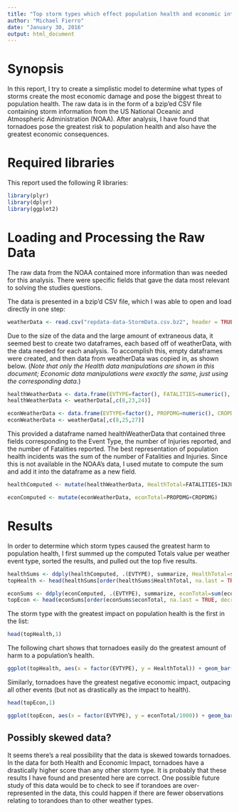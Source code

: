 ```yaml
---
title: "Top storm types which effect population health and economic interests"
author: "Michael Fierro"
date: "January 30, 2016"
output: html_document
---
```

# Synopsis
In this report, I try to create a simplistic model to determine what types of storms create the most economic damage and pose the biggest threat to population health. The raw data is in the form of a bzip'ed CSV file containing storm information from the US National Oceanic and Atmospheric Administration (NOAA). After analysis, I have found that tornadoes pose the greatest risk to population health and also have the greatest economic consequences.

# Required libraries
This report used the following R libraries:

```r
library(plyr)
library(dplyr)
library(ggplot2)
```

# Loading and Processing the Raw Data

The raw data from the NOAA contained more information than was needed for this analysis. There were specific fields that gave the data most relevant to solving the studies questions. 

The data is presented in a bzip'd CSV file, which I was able to open and load directly in one step:

```r
weatherData <- read.csv("repdata-data-StormData.csv.bz2", header = TRUE, na.strings = "NA")
```

Due to the size of the data and the large amount of extraneous data, it seemed best to create two dataframes, each based off of weatherData, with the data needed for each analysis. To accomplish this, empty dataframes were created, and then data from weatherData was copied in, as shown below. (_Note that only the Health data manipulations are shown in this document; Economic data manipulations were exactly the same, just using the corresponding data._)

```r
healthWeatherData <- data.frame(EVTYPE=factor(), FATALITIES=numeric(), INJURIES=numeric())
healthWeatherData <- weatherData[,c(8,23,24)]
```
```r
econWeatherData <- data.frame(EVTYPE=factor(), PROPDMG=numeric(), CROPDMG=numeric())
econWeatherData <- weatherData[,c(8,25,27)]
```

This provided a dataframe named healthWeatherData that contained three fields corresponding to the Event Type, the number of Injuries reported, and the number of Fatalities reported. The best representation of population health incidents was the sum of the number of Fatalities and Injuries. Since this is not available in the NOAA's data, I used mutate to compute the sum and add it into the dataframe as a new field.

```r
healthComputed <- mutate(healthWeatherData, HealthTotal=FATALITIES+INJURIES)
```

```r
econComputed <- mutate(econWeatherData, econTotal=PROPDMG+CROPDMG)
```

# Results
In order to determine which storm types caused the greatest harm to population health, I first summed up the computed Totals value per weather event type, sorted the results, and pulled out the top five results.

```r
healthSums <- ddply(healthComputed, .(EVTYPE), summarize, HealthTotal=sum(HealthTotal))
topHealth <- head(healthSums[order(healthSums$HealthTotal, na.last = TRUE, decreasing = TRUE),])
```

```r
econSums <- ddply(econComputed, .(EVTYPE), summarize, econTotal=sum(econTotal))
topEcon <- head(econSums[order(econSums$econTotal, na.last = TRUE, decreasing = TRUE),])
```

The storm type with the greatest impact on population health is the first in the list:

```r
head(topHealth,1)
```

The following chart shows that tornadoes easily do the greatest amount of harm to a population's health.

```r
ggplot(topHealth, aes(x = factor(EVTYPE), y = HealthTotal)) + geom_bar(stat = "identity", fill = "#FF9999") + labs(title = "Population health impact", x = "Storm type", y = "Injuries + deaths")

```

Similarly, tornadoes have the greatest negative economic impact, outpacing all other events (but not as drastically as the impact to health).
```r
head(topEcon,1)
```

```r
ggplot(topEcon, aes(x = factor(EVTYPE), y = econTotal/1000)) + geom_bar(stat = "identity", fill = "#7fbf7f") + labs(title = "Economic impact", x = "Storm type", y = "Thousands of dollars")
```

## Possibly skewed data?
It seems there's a real possibility that the data is skewed towards tornadoes. In the data for both Health and Economic Impact, tornadoes have a drastically higher score than any other storm type. It is probably that these results I have found and presented here are correct. One possible future study of this data would be to check to see if torandoes are over-represented in the data, this could happen if there are fewer observations relating to torandoes than to other weather types.  